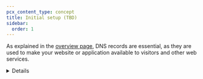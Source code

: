 ```yaml
---
pcx_content_type: concept
title: Initial setup (TBD)
sidebar:
  order: 1
---
```



As explained in the [overview page](/dns/manage-dns-records/), DNS records are essential, as they are used to make your website or application available to visitors and other web services.

<Render file="dns-scan-intro" />

<Details header="When the quick scan is not automatically invoked">
<Render file="dns-scan-note" />
</ Details>

## Review DNS records

<Render file="dns-scan-procedure" />

The sections below provide more context around what these records are and aspects to consider when reviewing them.

## Zone apex record

Zone apex refers to the domain or subdomain on which the control of DNS records starts.

<Details header="Example 1">
<Example>
DNS management for **example.com**:

| Type | Name    | Content      | Proxy status | TTL    |
| ---- | ------- | ------------ | ------------ | ------ |
| A    | `blog`  | `192.0.2.1`  | Proxied      | Auto   |

Zone apex: `example.com`

Full record name: `blog.example.com`

</Example>
</ Details>

<Details header="Example 2">
<Example>
DNS management for **sub.example.com**:

| Type | Name    | Content      | Proxy status | TTL    |
| ---- | ------- | ------------ | ------------ | ------ |
| A    | `blog`  | `192.0.2.1`  | Proxied      | Auto   |

Zone apex: `sub.example.com`

Full record name: `blog.sub.example.com`

</Example>
</ Details>

Usually, the zone apex coincides with the apex domain, as shown in Example 1.

<GlossaryDefinition term="apex domain" />

Example 2 refers to [subdomain delegation](/dns/zone-setups/subdomain-setup/), which is only available to Enterprise plans.

When you create a record on the zone apex, you are indicating to Cloudflare where to find the resources that correspond to the domain or subdomain where your zone starts (`example.com` or `sub.example.com`). The zone apex is represented by `@` when [creating or editing a record](/dns/manage-dns-records/how-to/create-dns-records/).

### Record types and where to point them

Usually, the zone apex record makes your domain accessible by visitors. In this case, the necessary record type ([A, AAAA, or CNAME](/dns/manage-dns-records/reference/dns-record-types/#ip-address-resolution)) and its content will depend on the provider that [hosts](/fundamentals/setup/manage-domains/#host-your-domain) your website or application.

If you are using Cloudflare Pages, refer to [Custom domains](/pages/configuration/custom-domains/).

If you are using other providers, look for their guidance on how to connect domains managed on external DNS services. Then, make sure you have the records required by your hosting provider on your [DNS records table](/dns/manage-dns-records/#dns-records-table) at Cloudflare.

## Subdomain records

Most subdomains serve a specific purpose within the overall context of your website. For example, `blog.example.com` might be your blog, `support.example.com` could be your customer help portal, and `store.example.com` would be your e-commerce site.

Even if you do not require specific subdomains, you might want to set up at least the `www` subdomain. It will usually point to the same content as what you have on the apex domain (`example.com`) or use a [redirect](/fundamentals/setup/manage-domains/manage-subdomains/#redirect-a-subdomain-to-the-apex-domain). Having a DNS record on the `www` subdomain helps guarantee that a visitor who types `www.` in front of your domain address on their browser can still find your website or application.

## Email records

Depending on your business needs, you can configure DNS records so that you can:

- use your domain to receive emails
- receive and send emails from your domain
- prevent others from sending emails on your behalf (spoofing)

When you send and receive emails, you can expect to find mail exchange (MX) records and address records (A or AAAA) pointing to IP addresses specified by your SMTP provider.

<Details header="Example">
<Example>
DNS management for **example.com**:

| Type | Name    | Content      | Proxy status | TTL    |
| ---- | ------- | ------------ | ------------ | ------ |
| A    | `mail`  | `192.0.2.1`  | DNS Only      | Auto   |
| MX    | `example.com`  | `john.mx.example-server.test [1]`  | DNS Only      | Auto   |

</Example>
</ Details>

For security records that prevent domain spoofing, you can expect to find TXT records for Sender Policy Framework [(SPF)](https://www.cloudflare.com/learning/dns/dns-records/dns-spf-record/), DomainKeys Identified Mail [(DKIM)](https://www.cloudflare.com/learning/dns/dns-records/dns-dkim-record/), and Domain-based Message Authentication Reporting and Conformance [(DMARC)](https://www.cloudflare.com/learning/dns/dns-records/dns-dmarc-record/).

<Details header="Example">
<Example>
DNS management for **example.com**:

| Type | Name    | Content      | Proxy status | TTL    |
| ---- | ------- | ------------ | ------------ | ------ |
| TXT    | `_dmarc`  | `"v=DMARC1; p=reject; sp=...`  | DNS Only      | Auto   |
| TXT    | `*._domainkey`  | `"v=DKIM1; p="`  | DNS Only      | Auto   |
| TXT    | `example.com`  | `"v=spf1 -all"`  | DNS Only      | Auto   |

</Example>
</ Details>